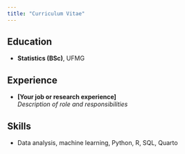 ```yaml
---
title: "Curriculum Vitae"
---
```


## Education
- **Statistics (BSc)**, UFMG  

## Experience
- **[Your job or research experience]**  
  *Description of role and responsibilities*

## Skills
- Data analysis, machine learning, Python, R, SQL, Quarto

